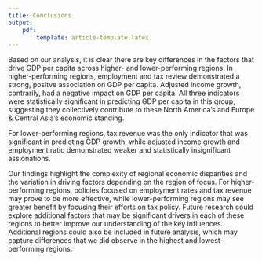 ```yaml
---
title: Conclusions
output:
    pdf: 
        template: article-template.latex
---
```



Based on our analysis, it is clear there are key differences in the factors that drive GDP per capita across higher- and lower-performing regions. In higher-performing regions, employment and tax review demonstrated a strong, positve association on GDP per capita. Adjusted income growth, contrarily, had a negative impact on GDP per capita. All three indicators were statistically significant in predicting GDP per capita in this group, suggesting they collectively contribute to these North America's and Europe & Central Asia's economic standing. 

For lower-performing regions, tax revenue was the only indicator that was significant in predicting GDP growth, while adjusted income growth and employment ratio demonstrated weaker and statistically insignificant assionations. 

Our findings highlight the complexity of regional economic disparities and the variation in driving factors depending on the region of focus. For higher-performing regions, policies focused on employment rates and tax revenue may prove to be more effective, while lower-performing regions may see greater benefit by focusing their efforts on tax policy. Future research could explore additional factors that may be significant drivers in each of these regions to better improve our understanding of the key influences. Additional regions could also be included in future analysis, which may capture differences that we did observe in the highest and lowest-performing regions. 